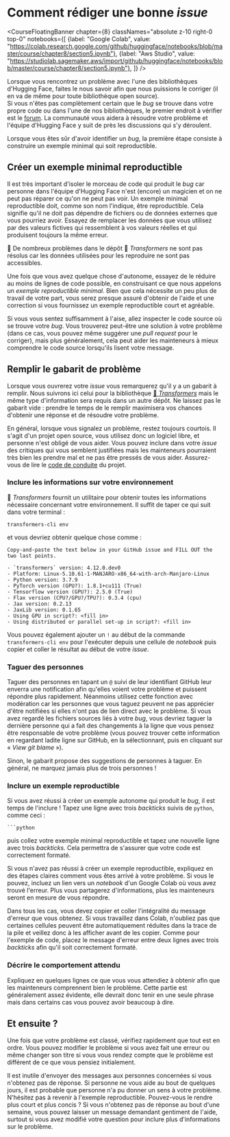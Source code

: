 # Comment rédiger une bonne <i>issue</i>

<CourseFloatingBanner chapter={8}
  classNames="absolute z-10 right-0 top-0"
  notebooks={[
    {label: "Google Colab", value: "https://colab.research.google.com/github/huggingface/notebooks/blob/master/course/chapter8/section5.ipynb"},
    {label: "Aws Studio", value: "https://studiolab.sagemaker.aws/import/github/huggingface/notebooks/blob/master/course/chapter8/section5.ipynb"},
]} />

Lorsque vous rencontrez un problème avec l'une des bibliothèques d'Hugging Face, faites le nous savoir afin que nous puissions le corriger (il en va de même pour toute bibliothèque open source).<br>
Si vous n'êtes pas complètement certain que le *bug* se trouve dans votre propre code ou dans l'une de nos bibliothèques, le premier endroit à vérifier est le [forum](https://discuss.huggingface.co/). La communauté vous aidera à résoudre votre problème et l'équipe d'Hugging Face y suit de près les discussions qui s'y déroulent.

<Youtube id="_PAli-V4wj0"/>

Lorsque vous êtes sûr d'avoir identifier un *bug*, la première étape consiste à construire un exemple minimal qui soit reproductible.

## Créer un exemple minimal reproductible

Il est très important d'isoler le morceau de code qui produit le *bug* car personne dans l'équipe d'Hugging Face n'est (encore) un magicien et on ne peut pas réparer ce qu'on ne peut pas voir. Un exemple minimal reproductible doit, comme son nom l'indique, être reproductible. Cela signifie qu'il ne doit pas dépendre de fichiers ou de données externes que vous pourriez avoir. Essayez de remplacer les données que vous utilisez par des valeurs fictives qui ressemblent à vos valeurs réelles et qui produisent toujours la même erreur.

<Tip>

🚨 De nombreux problèmes dans le dépôt 🤗 *Transformers* ne sont pas résolus car les données utilisées pour les reproduire ne sont pas accessibles.

</Tip>

Une fois que vous avez quelque chose d'autonome, essayez de le réduire au moins de lignes de code possible, en construisant ce que nous appelons un _exemple reproductible minimal_. Bien que cela nécessite un peu plus de travail de votre part, vous serez presque assuré d'obtenir de l'aide et une correction si vous fournissez un exemple reproductible court et agréable.

Si vous vous sentez suffisamment à l'aise, allez inspecter le code source où se trouve votre *bug*. Vous trouverez peut-être une solution à votre problème (dans ce cas, vous pouvez même suggérer une *pull request* pour le corriger), mais plus généralement, cela peut aider les mainteneurs à mieux comprendre le code source lorsqu'ils lisent votre message.

## Remplir le gabarit de problème

Lorsque vous ouvrerez votre *issue* vous remarquerez qu'il y a un gabarit à remplir. Nous suivrons ici celui pour la bibliothèque [🤗 *Transformers*](https://github.com/huggingface/transformers/issues/new/choose) mais le même type d'information sera requis dans un autre dépôt. Ne laissez pas le gabarit vide : prendre le temps de le remplir maximisera vos chances d'obtenir une réponse et de résoudre votre problème.

En général, lorsque vous signalez un problème, restez toujours courtois. Il s'agit d'un projet open source, vous utilisez donc un logiciel libre, et personne n'est obligé de vous aider. Vous pouvez inclure dans votre *issue* des critiques qui vous semblent justifiées mais les mainteneurs pourraient très bien les prendre mal et ne pas être pressés de vous aider. Assurez-vous de lire le [code de conduite](https://github.com/huggingface/transformers/blob/master/CODE_OF_CONDUCT.md) du projet.

### Inclure les informations sur votre environnement

🤗 *Transformers* fournit un utilitaire pour obtenir toutes les informations nécessaire concernant votre environnement. Il suffit de taper ce qui suit dans votre terminal :

```
transformers-cli env
```

et vous devriez obtenir quelque chose comme :

```out
Copy-and-paste the text below in your GitHub issue and FILL OUT the two last points.

- `transformers` version: 4.12.0.dev0
- Platform: Linux-5.10.61-1-MANJARO-x86_64-with-arch-Manjaro-Linux
- Python version: 3.7.9
- PyTorch version (GPU?): 1.8.1+cu111 (True)
- Tensorflow version (GPU?): 2.5.0 (True)
- Flax version (CPU?/GPU?/TPU?): 0.3.4 (cpu)
- Jax version: 0.2.13
- JaxLib version: 0.1.65
- Using GPU in script?: <fill in>
- Using distributed or parallel set-up in script?: <fill in>
```

Vous pouvez également ajouter un `!` au début de la commande `transformers-cli env` pour l'exécuter depuis une cellule de *notebook* puis copier et coller le résultat au début de votre *issue*.

### Taguer des personnes 

Taguer des personnes en tapant un `@` suivi de leur identifiant GitHub leur enverra une notification afin qu'elles voient votre problème et puissent répondre plus rapidement. Néanmoins utilisez cette fonction avec modération car les personnes que vous taguez peuvent ne pas apprécier d'être notifiées si elles n'ont pas de lien direct avec le problème. Si vous avez regardé les fichiers sources liés à votre *bug*, vous devriez taguer la dernière personne qui a fait des changements à la ligne que vous pensez être responsable de votre problème (vous pouvez trouver cette information en regardant ladite ligne sur GitHub, en la sélectionnant, puis en cliquant sur « *View git blame* »).

Sinon, le gabarit propose des suggestions de personnes à taguer. En général, ne marquez jamais plus de trois personnes !

### Inclure un exemple reproductible

Si vous avez réussi à créer un exemple autonome qui produit le *bug*, il est temps de l'inclure ! Tapez une ligne avec trois *backticks* suivis de `python`, comme ceci :

```
```python
```

puis collez votre exemple minimal reproductible et tapez une nouvelle ligne avec trois *backticks*. Cela permettra de s'assurer que votre code est correctement formaté.

Si vous n'avez pas réussi à créer un exemple reproductible, expliquez en des étapes claires comment vous êtes arrivé à votre problème. Si vous le pouvez, incluez un lien vers un *notebook* d'un Google Colab où vous avez trouvé l'erreur. Plus vous partagerez d'informations, plus les mainteneurs seront en mesure de vous répondre.

Dans tous les cas, vous devez copier et coller l'intégralité du message d'erreur que vous obtenez. Si vous travaillez dans Colab, n'oubliez pas que certaines cellules peuvent être automatiquement réduites dans la trace de la pile et veillez donc à les afficher avant de les copier. Comme pour l'exemple de code, placez le message d'erreur entre deux lignes avec trois *backticks* afin qu'il soit correctement formaté.

### Décrire le comportement attendu

Expliquez en quelques lignes ce que vous vous attendiez à obtenir afin que les mainteneurs comprennent bien le problème. Cette partie est généralement assez évidente, elle devrait donc tenir en une seule phrase mais dans certains cas vous pouvez avoir beaucoup à dire.

## Et ensuite ?

Une fois que votre problème est classé, vérifiez rapidement que tout est en ordre. Vous pouvez modifier le problème si vous avez fait une erreur ou même changer son titre si vous vous rendez compte que le problème est différent de ce que vous pensiez initialement.

Il est inutile d'envoyer des messages aux personnes concernées si vous n'obtenez pas de réponse. Si personne ne vous aide au bout de quelques jours, il est probable que personne n'a pu donner un sens à votre problème. N'hésitez pas à revenir à l'exemple reproductible. Pouvez-vous le rendre plus court et plus concis ? Si vous n'obtenez pas de réponse au bout d'une semaine, vous pouvez laisser un message demandant gentiment de l'aide, surtout si vous avez modifié votre question pour inclure plus d'informations sur le problème.

